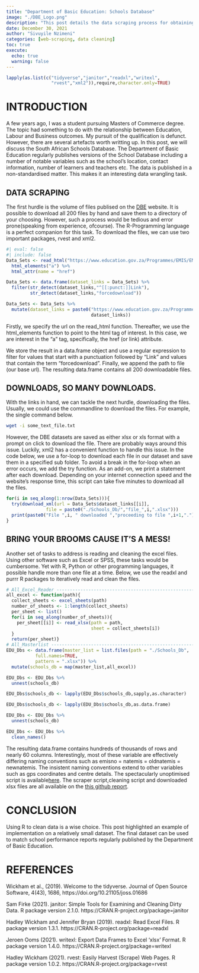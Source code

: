 ```yaml
---
title: "Department of Basic Education: Schools Database"
image: "./DBE_Logo.png"
description: "This post details the data scraping process for obtaining the schools database of from the Department of Basic Education in South Africa."
date: December 30, 2021
author: "Sivuyile Nzimeni"
categories: [web-scraping, data cleaning]
toc: true
execute:
  echo: true
  warning: false
---
```


```r
lapply(as.list(c("tidyverse","janitor","readxl","writexl",
                 "rvest","xml2")),require,character.only=TRUE)
```

# INTRODUCTION

A few years ago, I was a student pursuing Masters of Commerce degree. The topic had something to do with the relationship between Education, Labour and Business outcomes. My pursuit of the qualification is defunct. However, there are several artefacts worth writting up. In this post, we will discuss the South African Schools Database. The Department of Basic Education regularly publishes versions of the School Database including a number of notable variables such as the school's location, contact information, number of learners and teachers etc. The data is published in a non-standardised matter. This makes it an interesting data wrangling task. 

## DATA SCRAPING

The first hurdle is the volume of files publised on the [DBE](https://www.education.gov.za/Programmes/EMIS/EMISDownloads.aspx) website. It is possible to download all 200 files by hand and save them to a directory of your choosing. However, such a process would be tedious and error prone(speaking from experience, ofcourse). The R-Programming language is a perfect companion for this task. To download the files, we can use two important packages, rvest and xml2.

```r
#| eval: false
#| include: false
Data_Sets <- read_html("https://www.education.gov.za/Programmes/EMIS/EMISDownloads.aspx") %>% 
  html_elements("a") %>% 
  html_attr(name = "href")

Data_Sets <- data.frame(dataset_links = Data_Sets) %>% 
  filter(str_detect(dataset_links,"^[[:punct:]]Link"),
         str_detect(dataset_links,"forcedownload"))

Data_Sets <- Data_Sets %>% 
  mutate(dataset_links = paste0("https://www.education.gov.za/Programmes/EMIS/EMISDownloads",
                                dataset_links))
```

Firstly, we specify the url on the read_html function. Thereafter,  we use the html_elements function to point to the html tag of interest. In this case, we are interest in the "a" tag, specifically, the href (or link) attribute. 

We store the result in a data.frame object and use a regular expression to filter for values that start with a punctuation followed by "Link" and values that contain the term "forcedownload". Finally, we append the path to file (our base url). The resulting data.frame contains all 200 downloadable files. 

## DOWNLOADS, SO MANY DOWNLOADS.

With the links in hand, we can tackle the next hurdle, downloading the files. Usually, we could use the commandline to download the files. For example, the single command below. 

```bash
wget -i some_text_file.txt
```

However, the DBE datasets are saved as either xlsx or xls format with a prompt on click to download the file. There are probably ways around this issue. Luckily, xml2 has a convenient function to handle this issue. In the code below, we use a for-loop to download each file in our dataset and save them in a specified sub folder. To avoid a break in the for-loop when an error occurs, we add the try function. As an add-on, we print a statement after each download. Depending on your internet connection speed and the website's response time, this script can take five minutes to download all the files. 

```r
for(i in seq_along(1:nrow(Data_Sets))){
  try(download_xml(url = Data_Sets$dataset_links[[i]],
               file = paste0("./Schools_Db/","file_",i,".xlsx")))
  print(paste0("File ",i, " downloaded ","proceeding to file ",i+1,"."))
}

```

## BRING YOUR BROOMS CAUSE IT'S A MESS!

Another set of tasks to address is reading and cleaning the excel files. Using other software such as Excel or SPSS, these tasks would be cumbersome. Yet with R, Python or other programming languages, it possible handle more than one file at a time. Below, we use the readxl and purrr R packages to iteratively read and clean the files.

```r
# All_Excel_Reader --------------------------------------------------------
all_excel <- function(path){
  collect_sheets <- excel_sheets(path)
  number_of_sheets <- 1:length(collect_sheets)
  per_sheet <- list()
  for(i in seq_along(number_of_sheets)){
    per_sheet[[i]] <- read_xlsx(path = path,
                                sheet = collect_sheets[i])
  }
  return(per_sheet)}
# All_Masterlist ----------------------------------------------------------
EDU_Dbs <- data.frame(master_list = list.files(path = "./Schools_Db",
           full.names=TRUE,
           pattern = ".xlsx")) %>% 
  mutate(schools_db = map(master_list,all_excel))

EDU_Dbs <- EDU_Dbs %>% 
  unnest(schools_db)

EDU_Dbs$schools_db <- lapply(EDU_Dbs$schools_db,sapply,as.character)

EDU_Dbs$schools_db <- lapply(EDU_Dbs$schools_db,as.data.frame)

EDU_Dbs <- EDU_Dbs %>% 
  unnest(schools_db)

EDU_Dbs <- EDU_Dbs %>% 
  clean_names()
```

The resulting data.frame contains hundreds of thousands of rows and nearly 60 columns. Interestingly, most of these variable are effectively differing naming conventions such as emisno = natemis = oldnatemis = newnatemis. The insistent naming conventions extend to other variables such as gps coordinates and centre details. The spectacularly unoptimised  script is available[here](https://github.com/SivuyileNzimeni/DBE_Data/blob/main/Schools_Db_Cleaner.R). The scraper script,cleaning script and downloaded xlsx files are all available on the [this github report](https://github.com/SivuyileNzimeni/DBE_Data).


# CONCLUSION

Using R to clean data is a wise choice. This post highlighted an example of implementation on a relatively small dataset. The final dataset can be used to match school performance reports regularly published by the Department of Basic Education. 

# REFERENCES

Wickham et al., (2019). Welcome to the tidyverse. Journal of Open Source Software, 4(43), 1686, https://doi.org/10.21105/joss.01686
  
Sam Firke (2021). janitor: Simple Tools for Examining and Cleaning Dirty Data. R package version 2.1.0. https://CRAN.R-project.org/package=janitor

Hadley Wickham and Jennifer Bryan (2019). readxl: Read Excel Files. R package version 1.3.1. https://CRAN.R-project.org/package=readxl

Jeroen Ooms (2021). writexl: Export Data Frames to Excel 'xlsx' Format. R package version 1.4.0. https://CRAN.R-project.org/package=writexl

Hadley Wickham (2021). rvest: Easily Harvest (Scrape) Web Pages. R package version 1.0.2. https://CRAN.R-project.org/package=rvest